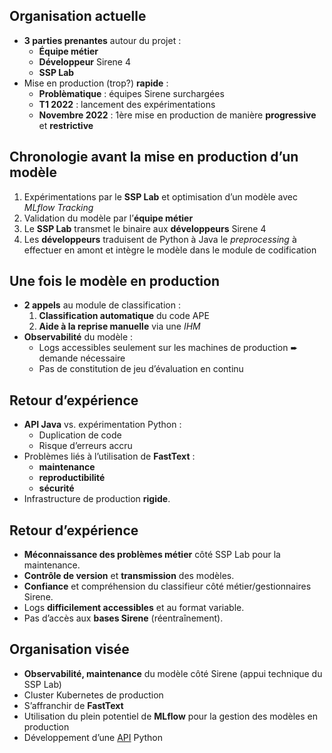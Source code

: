 
## Organisation actuelle

- [**3 parties prenantes**]{.orange} autour du projet :
  - [**Équipe métier**]{.blue2}
  - [**Développeur**]{.blue2} Sirene 4
  - [**SSP Lab**]{.blue2}

- Mise en production (trop?) [**rapide**]{.orange} :
  - [**Problèmatique**]{.blue2} : équipes Sirene surchargées
  - [**T1 2022**]{.blue2} : lancement des expérimentations
  - [**Novembre 2022**]{.blue2} : 1ère mise en production de manière [**progressive**]{.green2} et [**restrictive**]{.green2}

## Chronologie avant la mise en production d'un modèle

  1) Expérimentations par le [**SSP Lab**]{.orange} et optimisation d'un modèle avec *MLflow Tracking*
  2) Validation du modèle par l'[**équipe métier**]{.orange}
  3) Le [**SSP Lab**]{.orange} transmet le binaire aux [**développeurs**]{.orange} Sirene 4
  4) Les [**développeurs**]{.orange} traduisent de Python à Java le *preprocessing* à effectuer en amont et intègre le modèle dans le module de codification

## Une fois le modèle en production

- [**2 appels**]{.orange} au module de classification :
  1) [**Classification automatique**]{.blue2} du code APE
  2) [**Aide à la reprise manuelle**]{.blue2} via une *IHM*

- [**Observabilité**]{.orange} du modèle :
  - Logs accessibles seulement sur les machines de production ➨ demande nécessaire
  - Pas de constitution de jeu d'évaluation en continu

## Retour d'expérience

- [**API Java**]{.orange} vs. expérimentation Python :
  - Duplication de code
  - Risque d'erreurs accru
- Problèmes liés à l'utilisation de [**FastText**]{.orange} :
  - [**maintenance**]{.blue2}
  - [**reproductibilité**]{.blue2}
  - [**sécurité**]{.blue2}
- Infrastructure de production [**rigide**]{.orange}.

## Retour d'expérience

- [**Méconnaissance des problèmes métier**]{.orange} côté SSP Lab pour la maintenance.
- [**Contrôle de version**]{.orange} et [**transmission**]{.orange} des modèles.
- [**Confiance**]{.orange} et compréhension du classifieur côté métier/gestionnaires Sirene.
- Logs [**difficilement accessibles**]{.orange} et au format variable.
- Pas d'accès aux [**bases Sirene**]{.orange} (réentraînement).

## Organisation visée

- [**Observabilité, maintenance**]{.orange} du modèle côté Sirene (appui technique du SSP Lab)
- Cluster Kubernetes de production
- S'affranchir de [**FastText**]{.orange}
- Utilisation du plein potentiel de [**MLflow**]{.orange} pour la gestion des modèles en production
- Développement d'une [API](https://codification-ape.lab.sspcloud.fr/docs#/Predict/predict_predict_get){preview-link="true"} Python
